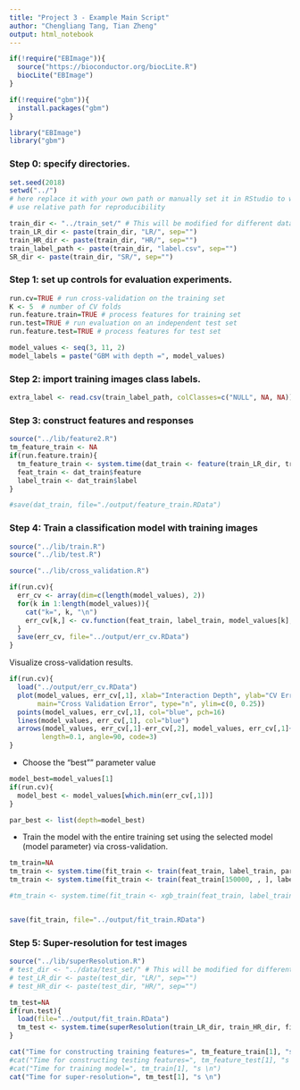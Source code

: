 ```yaml
---
title: "Project 3 - Example Main Script"
author: "Chengliang Tang, Tian Zheng"
output: html_notebook
---
```


```r
if(!require("EBImage")){
  source("https://bioconductor.org/biocLite.R")
  biocLite("EBImage")
} 

if(!require("gbm")){
  install.packages("gbm")
}

library("EBImage")
library("gbm")
```

### Step 0: specify directories.
```r
set.seed(2018)
setwd("../") 
# here replace it with your own path or manually set it in RStudio to where this rmd file is located. 
# use relative path for reproducibility
```
```r
train_dir <- "../train_set/" # This will be modified for different data sets.
train_LR_dir <- paste(train_dir, "LR/", sep="")
train_HR_dir <- paste(train_dir, "HR/", sep="")
train_label_path <- paste(train_dir, "label.csv", sep="") 
SR_dir <- paste(train_dir, "SR/", sep="")
```

### Step 1: set up controls for evaluation experiments.
```r
run.cv=TRUE # run cross-validation on the training set
K <- 5  # number of CV folds
run.feature.train=TRUE # process features for training set
run.test=TRUE # run evaluation on an independent test set
run.feature.test=TRUE # process features for test set
```
```r
model_values <- seq(3, 11, 2)
model_labels = paste("GBM with depth =", model_values)
```

### Step 2: import training images class labels.
```r
extra_label <- read.csv(train_label_path, colClasses=c("NULL", NA, NA))
```

### Step 3: construct features and responses
```r
source("../lib/feature2.R")
tm_feature_train <- NA
if(run.feature.train){
  tm_feature_train <- system.time(dat_train <- feature(train_LR_dir, train_HR_dir))
  feat_train <- dat_train$feature
  label_train <- dat_train$label
}

#save(dat_train, file="./output/feature_train.RData")
```

#################
### Step 4: Train a classification model with training images
```r
source("../lib/train.R")
source("../lib/test.R")
```
```r
source("../lib/cross_validation.R")

if(run.cv){
  err_cv <- array(dim=c(length(model_values), 2))
  for(k in 1:length(model_values)){
    cat("k=", k, "\n")
    err_cv[k,] <- cv.function(feat_train, label_train, model_values[k], K)
  }
  save(err_cv, file="../output/err_cv.RData")
}


```

Visualize cross-validation results. 
```r
if(run.cv){
  load("../output/err_cv.RData")
  plot(model_values, err_cv[,1], xlab="Interaction Depth", ylab="CV Error",
       main="Cross Validation Error", type="n", ylim=c(0, 0.25))
  points(model_values, err_cv[,1], col="blue", pch=16)
  lines(model_values, err_cv[,1], col="blue")
  arrows(model_values, err_cv[,1]-err_cv[,2], model_values, err_cv[,1]+err_cv[,2], 
        length=0.1, angle=90, code=3)
}
```


* Choose the "best"" parameter value
```r
model_best=model_values[1]
if(run.cv){
  model_best <- model_values[which.min(err_cv[,1])]
}

par_best <- list(depth=model_best)
```
###########################
* Train the model with the entire training set using the selected model (model parameter) via cross-validation.
```r
tm_train=NA
tm_train <- system.time(fit_train <- train(feat_train, label_train, par_best))
tm_train <- system.time(fit_train <- train(feat_train[150000, , ], label_train[150000, , ]))

#tm_train <- system.time(fit_train <- xgb_train(feat_train, label_train))


save(fit_train, file="../output/fit_train.RData")
```


### Step 5: Super-resolution for test images

```r
source("../lib/superResolution.R")
# test_dir <- "../data/test_set/" # This will be modified for different data sets.
# test_LR_dir <- paste(test_dir, "LR/", sep="")
# test_HR_dir <- paste(test_dir, "HR/", sep="")

tm_test=NA
if(run.test){
  load(file="../output/fit_train.RData")
  tm_test <- system.time(superResolution(train_LR_dir, train_HR_dir, fit_train))
}
```


```r
cat("Time for constructing training features=", tm_feature_train[1], "s \n")
#cat("Time for constructing testing features=", tm_feature_test[1], "s \n")
#cat("Time for training model=", tm_train[1], "s \n")
cat("Time for super-resolution=", tm_test[1], "s \n")
```

